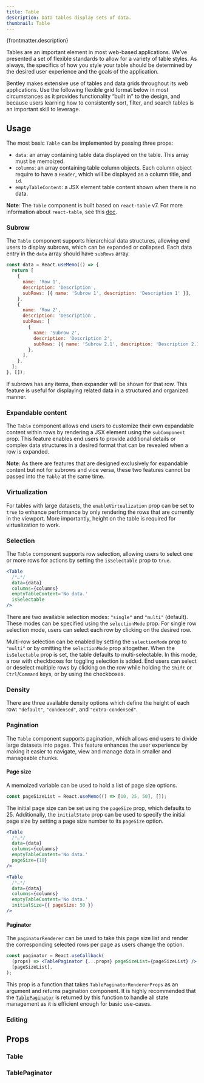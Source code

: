 ```yaml
---
title: Table
description: Data tables display sets of data.
thumbnail: Table
---
```


<p>{frontmatter.description}</p>

Tables are an important element in most web-based applications. We’ve presented a set of flexible standards to allow for a variety of table styles. As always, the specifics of how you style your table should be determined by the desired user experience and the goals of the application.

Bentley makes extensive use of tables and data grids throughout its web applications. Use the following flexible grid format below in most circumstances as it provides functionality “built in” to the design, and because users learning how to consistently sort, filter, and search tables is an important skill to leverage.

## Usage

The most basic `Table` can be implemented by passing three props:

- `data`: an array containing table data displayed on the table. This array must be memoized.
- `columns`: an array containing table column objects. Each column object require to have a `Header`, which will be displayed as a column title, and `id`.
- `emptyTableContent`: a JSX element table content shown when there is no data.

<LiveExample src='Table.main.jsx'>
  <AllExamples.TableMainExample client:load />
</LiveExample>

**Note**: The `Table` component is built based on `react-table` v7. For more information about `react-table`, see this [doc](https://react-table.tanstack.com/docs/api/overview).

### Subrow

The `Table` component supports hierarchical data structures, allowing end users to display subrows, which can be expanded or collapsed. Each data entry in the `data` array should have `subRows` array.

```jsx
const data = React.useMemo(() => {
  return [
    {
      name: 'Row 1',
      description: 'Description',
      subRows: [{ name: 'Subrow 1', description: 'Description 1' }],
    },
    {
      name: 'Row 2',
      description: 'Description',
      subRows: [
        {
          name: 'Subrow 2',
          description: 'Description 2',
          subRows: [{ name: 'Subrow 2.1', description: 'Description 2.1' }],
        },
      ],
    },
  ];
}, []);
```

If subrows has any items, then expander will be shown for that row. This feature is useful for displaying related data in a structured and organized manner.

<LiveExample src='Table.subRows.jsx'>
  <AllExamples.TableSubRowsExample client:load />
</LiveExample>

### Expandable content

The `Table` component allows end users to customize their own expandable content within rows by rendering a JSX element using the `subComponent` prop. This feature enables end users to provide additional details or complex data structures in a desired format that can be revealed when a row is expanded.

<LiveExample src='Table.expandableContent.jsx'>
  <AllExamples.TableExpandableContentExample client:load />
</LiveExample>

**Note**: As there are features that are designed exclusively for expandable content but not for subrows and vice versa, these two features cannot be passed into the `Table` at the same time.

### Virtualization

For tables with large datasets, the `enableVirtualization` prop can be set to `true` to enhance performance by only rendering the rows that are currently in the viewport. More importantly, height on the table is required for virtualization to work.

<LiveExample src='Table.virtualization.jsx'>
  <AllExamples.TableVirtualizationExample client:load />
</LiveExample>

### Selection

The `Table` component supports row selection, allowing users to select one or more rows for actions by setting the `isSelectable` prop to `true`.

```jsx {6}
<Table
  /*…*/
  data={data}
  columns={columns}
  emptyTableContent='No data.'
  isSelectable
/>
```

There are two available selection modes: `"single"` and `"multi"` (default). These modes can be specified using the `selectionMode` prop. For single row selection mode, users can select each row by clicking on the desired row.

<LiveExample src='Table.selectSingle.jsx'>
  <AllExamples.TableSelectSingleExample client:load />
</LiveExample>

Multi-row selection can be enabled by setting the `selectionMode` prop to `"multi"` or by omitting the `selectionMode` prop altogether. When the `isSelectable` prop is set, the table defaults to multi-selectable. In this mode, a row with checkboxes for toggling selection is added. End users can select or deselect multiple rows by clicking on the row while holding the `Shift` or `Ctrl`/`Command` keys, or by using the checkboxes.

<LiveExample src='Table.selectMulti.jsx'>
  <AllExamples.TableSelectMultiExample client:load />
</LiveExample>

### Density

There are three available density options which define the height of each row: `"default"`, `"condensed"`, and `"extra-condensed"`.

<LiveExample src='Table.density.jsx'>
  <AllExamples.TableDensityExample client:load />
</LiveExample>

### Pagination

The `Table` component supports pagination, which allows end users to divide large datasets into pages. This feature enhances the user experience by making it easier to navigate, view and manage data in smaller and manageable chunks.

#### Page size

A memoized variable can be used to hold a list of page size options.

```jsx
const pageSizeList = React.useMemo(() => [10, 25, 50], []);
```

The initial page size can be set using the `pageSize` prop, which defaults to 25. Additionally, the `initialState` prop can be used to specify the initial page size by setting a page size number to its `pageSize` option.

```jsx {6}
<Table
  /*…*/
  data={data}
  columns={columns}
  emptyTableContent='No data.'
  pageSize={10}
/>
```

```jsx {6}
<Table
  /*…*/
  data={data}
  columns={columns}
  emptyTableContent='No data.'
  initialSize={{ pageSize: 50 }}
/>
```

#### Paginator

The `paginatorRenderer` can be used to take this page size list and render the corresponding selected rows per page as users change the option.

```jsx
const paginator = React.useCallback(
  (props) => <TablePaginator {...props} pageSizeList={pageSizeList} />,
  [pageSizeList],
);
```

This prop is a function that takes `TablePaginatorRendererProps` as an argument and returns pagination component. It is highly recommended that the [`TablePaginator`](#tablepaginator) is returned by this function to handle all state management as it is efficient enough for basic use-cases.

<LiveExample src='Table.pagination.jsx'>
  <AllExamples.TablePaginationExample client:load />
</LiveExample>

### Editing

## Props

### Table

<PropsTable path='@itwin/itwinui-react/esm/core/Table/Table.d.ts' />

### TablePaginator

<PropsTable path='@itwin/itwinui-react/esm/core/Table/TablePaginator.d.ts' />
